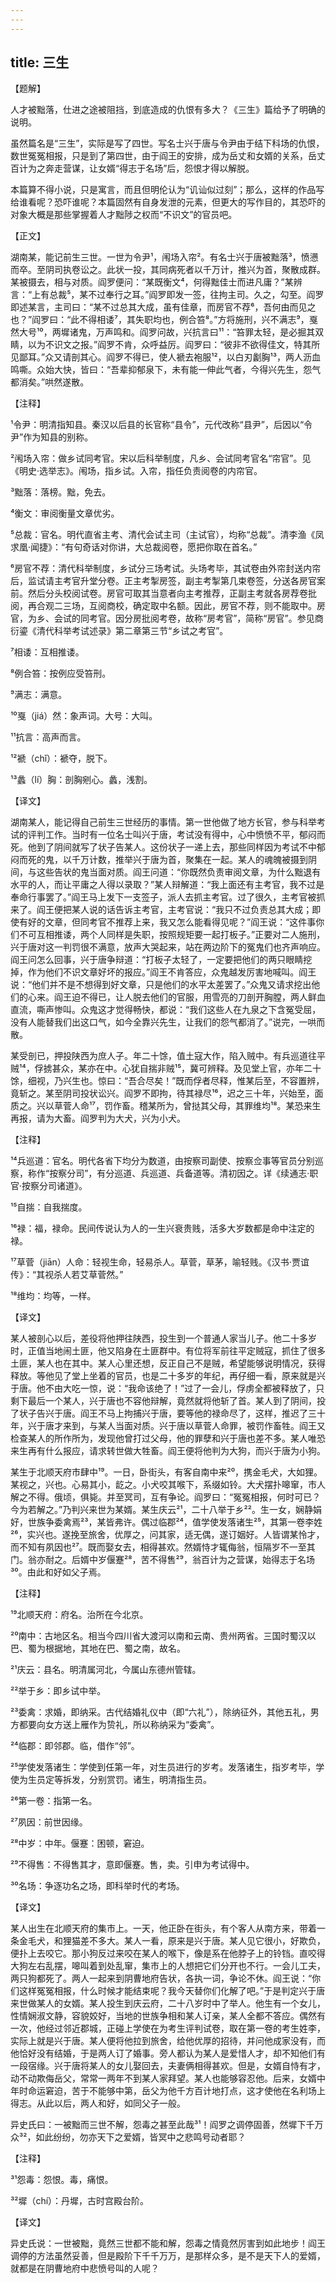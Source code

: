 ```yaml
---
---
---
```

title: 三生
---




【题解】


人才被黜落，仕进之途被阻挡，到底造成的仇恨有多大？《三生》篇给予了明确的说明。

虽然篇名是“三生”，实际是写了四世。写名士兴于唐与令尹由于结下科场的仇恨，数世冤冤相报，只是到了第四世，由于阎王的安排，成为岳丈和女婿的关系，岳丈百计为之奔走营谋，让女婿“得志于名场”后，怨恨才得以解脱。

本篇算不得小说，只是寓言，而且但明伦认为“讥讪似过刻”；那么，这样的作品写给谁看呢？恐吓谁呢？本篇固然有自身发泄的元素，但更大的写作目的，其恐吓的对象大概是那些掌握着人才黜陟之权而“不识文”的官员吧。

【正文】

湖南某，能记前生三世。一世为令尹¹，闱场入帘²。有名士兴于唐被黜落³，愤懑而卒。至阴司执卷讼之。此状一投，其同病死者以千万计，推兴为首，聚散成群。某被摄去，相与对质。阎罗便问：“某既衡文⁴，何得黜佳士而进凡庸？”某辨言：“上有总裁⁵，某不过奉行之耳。”阎罗即发一签，往拘主司。久之，勾至。阎罗即述某言，主司曰：“某不过总其大成，虽有佳章，而房官不荐⁶，吾何由而见之也？”阎罗曰：“此不得相诿⁷，其失职均也，例合笞⁸。”方将施刑，兴不满志⁹，戛然大号¹⁰，两墀诸鬼，万声鸣和。阎罗问故，兴抗言曰¹¹：“笞罪太轻，是必掘其双睛，以为不识文之报。”阎罗不肯，众呼益厉。阎罗曰：“彼非不欲得佳文，特其所见鄙耳。”众又请剖其心。阎罗不得已，使人褫去袍服¹²，以白刃劙胸¹³，两人沥血鸣嘶。众始大快，皆曰：“吾辈抑郁泉下，未有能一伸此气者，今得兴先生，怨气都消矣。”哄然遂散。





【注释】


¹令尹：明清指知县。秦汉以后县的长官称“县令”，元代改称“县尹”，后因以“令尹”作为知县的别称。

²闱场入帘：做乡试同考官。宋以后科举制度，凡乡、会试同考官名“帘官”。见《明史·选举志》。闱场，指乡试。入帘，指任负责阅卷的内帘官。

³黜落：落榜。黜，免去。

⁴衡文：审阅衡量文章优劣。

⁵总裁：官名。明代直省主考、清代会试主司（主试官），均称“总裁”。清李渔《凤求凰·闻捷》：“有句奇话对你讲，大总裁阅卷，愿把你取在首名。”

⁶房官不荐：清代科举制度，乡试分三场考试。头场考毕，其试卷由外帘封送内帘后，监试请主考官升堂分卷。正主考掣房签，副主考掣第几束卷签，分送各房官案前。然后分头校阅试卷。房官可取其当意者向主考推荐，正副主考就各房荐卷批阅，再合观二三场，互阅商校，确定取中名额。因此，房官不荐，则不能取中。房官，为乡、会试的同考官。因分房批阅考卷，故称“房考官”，简称“房官”。参见商衍鎏《清代科举考试述录》第二章第三节“乡试之考官”。

⁷相诿：互相推诿。

⁸例合笞：按例应受笞刑。

⁹满志：满意。

¹⁰戛（jiá）然：象声词。大号：大叫。

¹¹抗言：高声而言。

¹²褫（chǐ）：褫夺，脱下。

¹³蠡（lí）胸：剖胸剜心。蠡，浅割。





【译文】


湖南某人，能记得自己前生三世经历的事情。第一世他做了地方长官，参与科举考试的评判工作。当时有一位名士叫兴于唐，考试没有得中，心中愤愤不平，郁闷而死。他到了阴间就写了状子告某人。这份状子一递上去，那些同样因为考试不中郁闷而死的鬼，以千万计数，推举兴于唐为首，聚集在一起。某人的魂魄被摄到阴间，与这些告状的鬼当面对质。阎王问道：“你既然负责审阅文章，为什么黜退有水平的人，而让平庸之人得以录取？”某人辩解道：“我上面还有主考官，我不过是奉命行事罢了。”阎王马上发下一支签子，派人去抓主考官。过了很久，主考官被抓来了。阎王便把某人说的话告诉主考官，主考官说：“我只不过负责总其大成；即使有好的文章，但同考官不推荐上来，我又怎么能看得见呢？”阎王说：“这件事你们不可互相推诿，两个人同样是失职，按照规矩要一起打板子。”正要对二人施刑，兴于唐对这一判罚很不满意，放声大哭起来，站在两边阶下的冤鬼们也齐声响应。阎王问怎么回事，兴于唐争辩道：“打板子太轻了，一定要把他们的两只眼睛挖掉，作为他们不识文章好坏的报应。”阎王不肯答应，众鬼越发厉害地喊叫。阎王说：“他们并不是不想得到好文章，只是他们的水平太差罢了。”众鬼又请求挖出他们的心来。阎王迫不得已，让人脱去他们的官服，用雪亮的刀剖开胸膛，两人鲜血直流，嘶声惨叫。众鬼这才觉得畅快，都说：“我们这些人在九泉之下含冤受屈，没有人能替我们出这口气，如今全靠兴先生，让我们的怨气都消了。”说完，一哄而散。

某受剖已，押投陕西为庶人子。年二十馀，值土寇大作，陷入贼中。有兵巡道往平贼¹⁴，俘掳甚众，某亦在中。心犹自揣非贼¹⁵，冀可辨释。及见堂上官，亦年二十馀，细视，乃兴生也。惊曰：“吾合尽矣！”既而俘者尽释，惟某后至，不容置辨，竟斩之。某至阴司投状讼兴。阎罗不即拘，待其禄尽¹⁶，迟之三十年，兴始至，面质之。兴以草菅人命¹⁷，罚作畜。稽某所为，曾挞其父母，其罪维均¹⁸。某恐来生再报，请为大畜。阎罗判为大犬，兴为小犬。





【注释】


¹⁴兵巡道：官名。明代各省下均分为数道，由按察司副使、按察佥事等官员分别巡察，称作“按察分司”，有分巡道、兵巡道、兵备道等。清初因之。详《续通志·职官·按察分司诸道》。

¹⁵自揣：自我揣度。

¹⁶禄：福，禄命。民间传说认为人的一生兴衰贵贱，活多大岁数都是命中注定的禄。

¹⁷草菅（jiān）人命：轻视生命，轻易杀人。草菅，草茅，喻轻贱。《汉书·贾谊传》：“其视杀人若艾草菅然。”

¹⁸维均：均等，一样。





【译文】


某人被剖心以后，差役将他押往陕西，投生到一个普通人家当儿子。他二十多岁时，正值当地闹土匪，他又陷身在土匪群中。有位将军前往平定贼寇，抓住了很多土匪，某人也在其中。某人心里还想，反正自己不是贼，希望能够说明情况，获得释放。等他见了堂上坐着的官员，也是二十多岁的年纪，再仔细一看，原来就是兴于唐。他不由大吃一惊，说：“我命该绝了！”过了一会儿，俘虏全都被释放了，只剩下最后一个某人，兴于唐也不容他辩解，竟然就将他斩了首。某人到了阴间，投了状子告兴于唐。阎王不马上拘捕兴于唐，要等他的禄命尽了，这样，推迟了三十年，兴于唐才来到，与某人当面对质。兴于唐以草菅人命罪，被罚作畜牲。阎王又检查某人的所作所为，发现他曾打过父母，他的罪孽和兴于唐也差不多。某人唯恐来生再有什么报应，请求转世做大牲畜。阎王便将他判为大狗，而兴于唐为小狗。

某生于北顺天府市肆中¹⁹。一日，卧街头，有客自南中来²⁰，携金毛犬，大如狸。某视之，兴也。心易其小，龁之。小犬咬其喉下，系缀如铃。大犬摆扑嗥窜，市人解之不得。俄顷，俱毙。并至冥司，互有争论。阎罗曰：“冤冤相报，何时可已？今为若解之。”乃判兴来世为某婿。某生庆云²¹，二十八举于乡²²。生一女，娴静娟好，世族争委禽焉²³，某皆弗许。偶过临郡²⁴，值学使发落诸生²⁵，其第一卷李姓²⁶，实兴也。遂挽至旅舍，优厚之，问其家，适无偶，遂订姻好。人皆谓某怜才，而不知有夙因也²⁷。既而娶女去，相得甚欢。然婿恃才辄侮翁，恒隔岁不一至其门。翁亦耐之。后婿中岁偃蹇²⁸，苦不得售²⁹，翁百计为之营谋，始得志于名场³⁰。由此和好如父子焉。





【注释】


¹⁹北顺天府：府名。治所在今北京。

²⁰南中：古地区名。相当今四川省大渡河以南和云南、贵州两省。三国时蜀汉以巴、蜀为根据地，其地在巴、蜀之南，故名。

²¹庆云：县名。明清属河北，今属山东德州管辖。

²²举于乡：即乡试中举。

²³委禽：求婚，即纳采。古代结婚礼仪中（即“六礼”），除纳征外，其他五礼，男方都要向女方送上雁作为贽礼，所以称纳采为“委禽”。

²⁴临郡：即邻郡。临，借作“邻”。

²⁵学使发落诸生：学使到任第一年，对生员进行的岁考。发落诸生，指岁考毕，学使为生员定等拆发，分别赏罚。诸生，明清指生员。

²⁶第一卷：指第一名。

²⁷夙因：前世因缘。

²⁸中岁：中年。偃蹇：困顿，窘迫。

²⁹不得售：不得售其才，意即偃蹇。售，卖。引申为考试得中。

³⁰名场：争逐功名之场，即科举时代的考场。





【译文】


某人出生在北顺天府的集市上。一天，他正卧在街头，有个客人从南方来，带着一条金毛犬，和狸猫差不多大。某人一看，原来是兴于唐。某人见它很小，好欺负，便扑上去咬它。那小狗反过来咬在某人的喉下，像是系在他脖子上的铃铛。直咬得大狗左右乱摆，嗥叫着到处乱窜，集市上的人想把它们分开也不行。一会儿工夫，两只狗都死了。两人一起来到阴曹地府告状，各执一词，争论不休。阎王说：“你们这样冤冤相报，什么时候才能结束呢？我今天替你们化解了吧。”于是判定兴于唐来世做某人的女婿。某人投生到庆云府，二十八岁时中了举人。他生有一个女儿，性情娴淑文静，容貌姣好，当地的世族争相和某人订亲，某人全都不答应。偶然有一次，他经过邻近郡城，正碰上学使在为考生评判试卷，取在第一卷的考生姓李，实际上就是兴于唐。某人便将他拉到旅舍，给他优厚的招待，并问他成家没有，而他恰好没有结婚，于是两人订了婚事。旁人都认为某人是爱惜人才，却不知他们有一段宿缘。兴于唐将某人的女儿娶回去，夫妻俩相得甚欢。但是，女婿自恃有才，动不动欺侮岳父，常常一两年不到某人家拜望。某人也能够容忍他。后来，女婿中年时命运窘迫，苦于不能够中第，岳父为他千方百计地打点，这才使他在名利场上得志。从此以后，两人和好，如同父子一般。

异史氏曰：一被黜而三世不解，怨毒之甚至此哉³¹！阎罗之调停固善，然墀下千万众³²，如此纷纷，勿亦天下之爱婿，皆冥中之悲鸣号动者耶？





【注释】


³¹怨毒：怨恨。毒，痛恨。

³²墀（chí）：丹墀，古时宫殿台阶。





【译文】


异史氏说：一世被黜，竟然三世都不能和解，怨毒之情竟然厉害到如此地步！阎王调停的方法虽然妥善，但是殿阶下千千万万，是那样众多，是不是天下人的爱婿，就都是在阴曹地府中悲愤号叫的人呢？